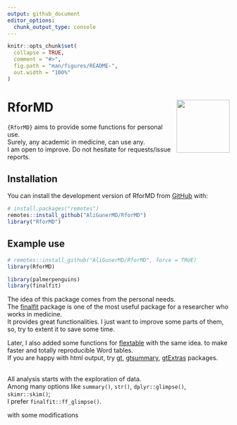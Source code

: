 ```yaml
---
output: github_document
editor_options: 
  chunk_output_type: console
---
```


<!-- README.md is generated from README.Rmd. Please edit that file -->

```r
knitr::opts_chunk$set(
  collapse = TRUE,
  comment = "#>",
  fig.path = "man/figures/README-",
  out.width = "100%"
)
```



# RforMD <a href="https://aligunermd.github.io/RforMD/"><img src="man/figures/logo.png" align="right" height="120" /></a>


<!-- badges: start -->
<!-- badges: end -->

`{RforMD}` aims to provide some functions for personal use.  
Surely, any academic in medicine, can use any.   
I am open to improve. Do not hesitate for requests/issue reports.

## Installation

You can install the development version of RforMD from [GitHub](https://github.com/) with:

```r
# install.packages("remotes")
remotes::install_github("AliGunerMD/RforMD")
library("RforMD")
```


## Example use

```r
# remotes::install_github("AliGunerMD/RforMD", force = TRUE)
library(RforMD)

library(palmerpenguins)
library(finalfit)

```
The idea of this package comes from the personal needs.   
The [finalfit](https://finalfit.org) package is one of the most useful package for a researcher who works in medicine.  
It provides great functionalities. I just want to improve some parts of them, so, try to extent it to save some time.  

Later, I also added some functions for [flextable](https://ardata-fr.github.io/flextable-book/) with the same idea. to make faster and totally reproducible Word tables.   
If you are happy with html output, try [gt](https://gt.rstudio.com/), [gtsummary](https://www.danieldsjoberg.com/gtsummary/), [gtExtras](https://jthomasmock.github.io/gtExtras/) packages. 

<br>
All analysis starts with the exploration of data.  
Among many options like `summary()`, `str()`, `dplyr::glimpse()`, `skimr::skim()`;  
I prefer `finalfit::ff_glimpse()`.  

with some modifications


